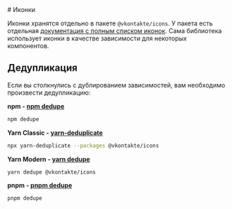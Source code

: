 <Overview>
# Иконки

Иконки хранятся отдельно в пакете `@vkontakte/icons`. У пакета есть
отдельная [документация с полным списком иконок](https://vkcom.github.io/icons).
Сама библиотека использует иконки в качестве зависимости для некоторых компонентов.

</Overview>

## Дедупликация

Если вы столкнулись с дублированием зависимостей, вам необходимо произвести дедупликацию:

**npm - [npm dedupe](https://docs.npmjs.com/cli/v6/commands/npm-dedupe)**

```sh
npm dedupe
```

**Yarn Classic - [yarn-deduplicate](https://www.npmjs.com/package/yarn-deduplicate)**

```sh
npx yarn-deduplicate --packages @vkontakte/icons
```

**Yarn Modern - [yarn dedupe](https://yarnpkg.com/cli/dedupe)**

```sh
yarn dedupe @vkontakte/icons
```

**pnpm - [pnpm dedupe](https://pnpm.io/cli/dedupe)**

```sh
pnpm dedupe
```
